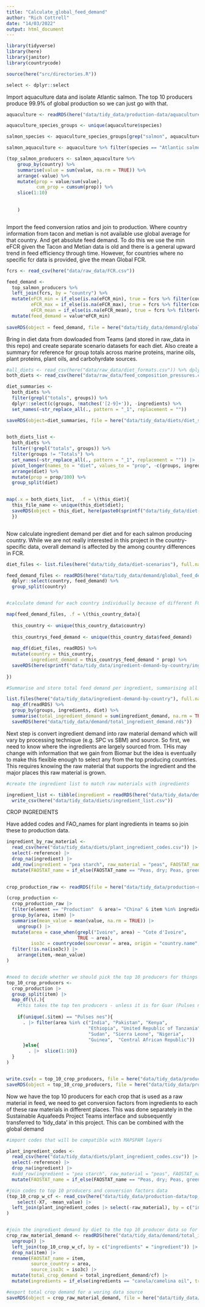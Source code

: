 ```yaml
---
title: "Calculate_global_feed_demand"
author: "Rich Cottrell"
date: "14/03/2022"
output: html_document
---
```



```r
library(tidyverse)
library(here)
library(janitor)
library(countrycode)

source(here("src/directories.R"))

select <- dplyr::select

```


Import aquaculture data and isolate Atlantic salmon. The top 10 producers produce 99.9% of global production so we can just go with that.
```r

aquaculture <- readRDS(here("data/tidy_data/production-data/aquaculture_production_tidy.rds"))

aquaculture_species_groups <- unique(aquaculture$species)

salmon_species <- aquaculture_species_groups[grep("salmon", aquaculture_species_groups)]

salmon_aquaculture <- aquaculture %>% filter(species == "Atlantic salmon" & year==2019)

(top_salmon_producers <- salmon_aquaculture %>% 
    group_by(country) %>% 
    summarise(value = sum(value, na.rm = TRUE)) %>% 
    arrange(-value) %>% 
    mutate(prop = value/sum(value),
           cum_prop = cumsum(prop)) %>% 
    slice(1:10)
    
    
    )



```


Import the feed conversion ratios and join to production. Where country information from tacon and metian is not available use global average for that country. And get absolute feed demand. To do this we use the min eFCR given the Tacon and Metian data is old and there is a general upward trend in feed efficiency through time. However, for countries where no specific fcr data is provided, give the mean Global FCR.
```r

fcrs <- read_csv(here("data/raw_data/FCR.csv"))

feed_demand <- 
  top_salmon_producers %>% 
  left_join(fcrs, by = "country") %>% 
  mutate(eFCR_min = if_else(is.na(eFCR_min), true = fcrs %>% filter(country=="Globe") %>% pull(eFCR_mean), false = eFCR_min),
         eFCR_max = if_else(is.na(eFCR_max), true = fcrs %>% filter(country=="Globe") %>% pull(eFCR_mean), false = eFCR_max),
         eFCR_mean = if_else(is.na(eFCR_mean), true = fcrs %>% filter(country=="Globe") %>% pull(eFCR_mean), false = eFCR_mean)) %>% 
  mutate(feed_demand = value*eFCR_min)
  
saveRDS(object = feed_demand, file = here("data/tidy_data/demand/global_feed_demand.rds"))

```


Bring in diet data from dowloaded from Teams (and stored in raw_data in this repo) and create separate scenario datasets for each diet. Also create a summary for reference for group totals across marine proteins, marine oils, plant proteins, plant oils, and carbohyrdate sources.

```r



#all_diets <- read_csv(here("data/raw_data/diet_formats.csv")) %>% dplyr::select(-Sources)
both_diets <- read_csv(here("data/raw_data/feed_composition_pressures.csv")) |> select(-X5)

diet_summaries <- 
  both_diets %>% 
  filter(grepl("totals", groups)) %>% 
  dplyr::select(c(groups, !matches('[2-9]+')), -ingredients) %>% 
  set_names(~str_replace_all(., pattern = "_1", replacement = ""))

saveRDS(object=diet_summaries, file = here("data/tidy_data/diets/diet_summaries.rds"))
  

both_diets_list <- 
  both_diets %>% 
  filter(!grepl("totals", groups)) %>% 
  filter(groups != "Totals") %>% 
  set_names(~str_replace_all(., pattern = "_1", replacement = "")) |> 
  pivot_longer(names_to = "diet", values_to = "prop", -c(groups, ingredients)) %>% 
  arrange(diet) %>% 
  mutate(prop = prop/100) %>% 
  group_split(diet)
  

map(.x = both_diets_list,  .f = \(this_diet){ 
  this_file_name <- unique(this_diet$diet); 
  saveRDS(object = this_diet, here(paste0(sprintf("data/tidy_data/diet-scenarios/%s", this_file_name), ".rds")))
  })



```


Now calculate ingredient demand per diet and for each salmon producing country. While we are not really interested in this project in the country-specific data, overall demand is affected by the among country differences in FCR.

```r
diet_files <- list.files(here("data/tidy_data/diet-scenarios"), full.names = TRUE)

feed_demand_files <- readRDS(here("data/tidy_data/demand/global_feed_demand.rds")) %>% 
  dplyr::select(country, feed_demand) %>% 
  group_split(country)


#calculate demand for each country individually because of different FCRs

map(feed_demand_files, .f = \(this_country_data){
  
  this_country <- unique(this_country_data$country)
  
  this_countrys_feed_demand <- unique(this_country_data$feed_demand)
  
  map_df(diet_files, readRDS) %>% 
  mutate(country = this_country,
         ingredient_demand = this_countrys_feed_demand * prop) %>% 
  saveRDS(here(sprintf("data/tidy_data/ingredient-demand-by-country/ingredient_demand_%s.rds", this_country)))
  
})

#Summarise and store total feed demand per ingredient, summarising all countries data

list.files(here("data/tidy_data/ingredient-demand-by-country"), full.names = TRUE) %>% 
  map_df(readRDS) %>% 
  group_by(groups, ingredients, diet) %>% 
  summarise(total_ingredient_demand = sum(ingredient_demand, na.rm = TRUE)) %>% 
  saveRDS(here("data/tidy_data/demand/total_ingredient_demand.rds"))


```


Next step is convert ingredient demand into raw material demand which will vary by processing technique (e.g. SPC vs SBM) and source. So first, we need to know where the ingredients are largely sourced from. THis may change with information that we gain from Biomar but the idea is eventually to make this flexible enough to select any from the top producing countries. This requires knowing the raw material that supports the ingredient and the major places this raw material is grown.

```r

#create the ingredient list to match raw materials with ingredients

ingredient_list <- tibble(ingredient = readRDS(here("data/tidy_data/demand/total_ingredient_demand.rds")) |> pull(ingredients) |> unique()) |> 
  write_csv(here("data/tidy_data/diets/ingredient_list.csv"))


```


CROP INGREDIENTS

Have added codes and FAO_names for plant ingredients in teams so join these to production data. 

```r

ingredient_by_raw_material <- 
  read_csv(here("data/tidy_data/diets/plant_ingredient_codes.csv")) |> 
  select(-reference) |> 
  drop_na(ingredient) |> 
  add_row(ingredient = "pea starch", raw_material = "peas", FAOSTAT_name = "Peas, green", FAO_code = 187, map_spam_code = "opul") |> 
  mutate(FAOSTAT_name = if_else(FAOSTAT_name == "Peas, dry; Peas, green", true = "Peas, dry", false = FAOSTAT_name)) 
 

crop_production_raw <- readRDS(file = here("data/tidy_data/production-data/crops_production_tidy.rds"))

(crop_production <- 
  crop_production_raw |>
  filter(element == "Production"  & area!= "China" & item %in% ingredient_by_raw_material$FAOSTAT_name & year %in% seq(from = 2015, to = 2019)) |> 
  group_by(area, item) |> 
  summarise(mean_value = mean(value, na.rm = TRUE)) |> 
    ungroup() |> 
  mutate(area = case_when(grepl("Ivoire", area) ~ "Cote d'Ivoire",
                          TRUE ~ area),
         iso3c = countrycode(sourcevar = area, origin = "country.name", destination = "iso3c", warn = TRUE)) |> 
  filter(!is.na(iso3c)) |> 
    arrange(item,-mean_value)
)


#need to decide whether we should pick the top 10 producers for things like guar so countries like pakistan are included for pulses nes
top_10_crop_producers <- 
  crop_production |> 
  group_split(item) |> 
  map_df(\(.){ 
    #this takes the top ten producers - unless it is for Guar (Pulses nes) where I used the suggestion that most guar production comes from India, Pakistan and Africa (so subsequently took the top 8 African producers of pulses nes to make up the top 10)
    
    if(unique(.$item) == "Pulses nes"){
      . |> filter(area %in% c("India", "Pakistan", "Kenya", 
                              "Ethiopia", "United Republic of Tanzania", 
                              "Sudan", "Sierra Leone", "Nigeria", 
                              "Guinea",  "Central African Republic"))
      }else{
        . |>  slice(1:10)}
  }
)


write.csv(x = top_10_crop_producers, file = here("data/tidy_data/production-data/top_crop_producers.csv"))
saveRDS(object = top_10_crop_producers, file = here("data/tidy_data/production-data/top_crop_producers.rds"))


```


Now we have the top 10 producers for each crop that is used as a raw material in feed, we need to get conversion factors from ingredients to  each of these raw materials in different places. This was done separately in the Sustainable Aquafeeds Project Teams interface and subsequently transferred to 'tidy_data' in this project. This can be combined with the global demand 

```r

#import codes that will be compatible with MAPSPAM layers

plant_ingredient_codes <- 
  read_csv(here("data/tidy_data/diets/plant_ingredient_codes.csv")) |> 
  select(-reference) |> 
  drop_na(ingredient) |> 
  #add_row(ingredient = "pea starch", raw_material = "peas", FAOSTAT_name = "Peas, green", FAO_code = 187, map_spam_code = "opul") |> this row is for if you want pea starch to come from green peas and dried peas - just using dried peas for simplicity
  mutate(FAOSTAT_name = if_else(FAOSTAT_name == "Peas, dry; Peas, green", true = "Peas, dry", false = FAOSTAT_name))

#join codes to top 10 producers and conversion factors data
(top_10_crop_w_cf <- read_csv(here("data/tidy_data/production-data/top_crop_producers_conversions.csv")) |> 
    select(-X7, -mean_value) |> 
  left_join(plant_ingredient_codes |> select(-raw_material), by = c("ingredient", "item" = "FAOSTAT_name"))
)


#join the ingredient demand by diet to the top 10 producer data so for each ingredient there will be an raw material demand per source, and diet scenario. Create new raw_material demand column by dividing total ingredient demand by the conversion factor (i.e. the ingredient extraction rate from the raw material in the first place)
crop_raw_material_demand <- readRDS(here("data/tidy_data/demand/total_ingredient_demand.rds")) |> 
  ungroup() |> 
  left_join(top_10_crop_w_cf, by = c("ingredients" = "ingredient")) |> 
  drop_na(item) |> 
  rename(FAOSTAT_name = item,
         source_country = area,
         source_iso3c = iso3c) |> 
  mutate(total_crop_demand = total_ingredient_demand/cf) |> 
  mutate(ingredients = if_else(ingredients == "canola/camelina oil", true = "canola_camelina oil", false = ingredients)) #to prevent file_path issues later

#export total crop demand for a woring data source
saveRDS(object = crop_raw_material_demand, file = here("data/tidy_data/demand/total_crop_demand.rds"))
  
```

  
  
  

